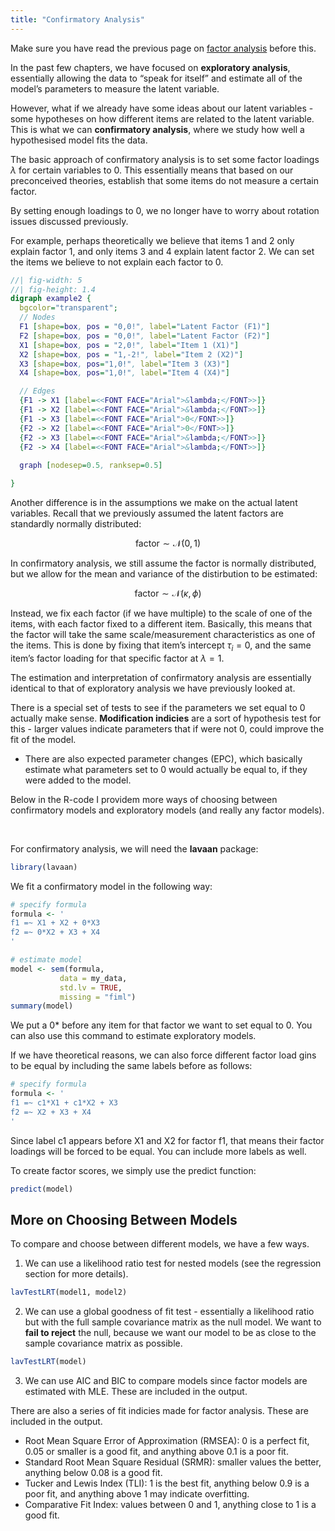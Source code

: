 ```yaml
---
title: "Confirmatory Analysis"
---
```


::: small
Make sure you have read the previous page on [factor analysis](factor.qmd) before this.
:::

In the past few chapters, we have focused on **exploratory analysis**, essentially allowing the data to "speak for itself" and estimate all of the model's parameters to measure the latent variable.

However, what if we already have some ideas about our latent variables - some hypotheses on how different items are related to the latent variable. This is what we can **confirmatory analysis**, where we study how well a hypothesised model fits the data.

The basic approach of confirmatory analysis is to set some factor loadings $\lambda$ for certain variables to 0. This essentially means that based on our preconceived theories, establish that some items do not measure a certain factor.

::: small
By setting enough loadings to 0, we no longer have to worry about rotation issues discussed previously.
:::

For example, perhaps theoretically we believe that items 1 and 2 only explain factor 1, and only items 3 and 4 explain latent factor 2. We can set the items we believe to not explain each factor to 0.

::: center-graph
```dot
//| fig-width: 5
//| fig-height: 1.4
digraph example2 {
  bgcolor="transparent";
  // Nodes
  F1 [shape=box, pos = "0,0!", label="Latent Factor (F1)"]
  F2 [shape=box, pos = "0,0!", label="Latent Factor (F2)"]
  X1 [shape=box, pos = "2,0!", label="Item 1 (X1)"]
  X2 [shape=box, pos = "1,-2!", label="Item 2 (X2)"]
  X3 [shape=box, pos="1,0!", label="Item 3 (X3)"]
  X4 [shape=box, pos="1,0!", label="Item 4 (X4)"]

  // Edges
  {F1 -> X1 [label=<<FONT FACE="Arial">&lambda;</FONT>>]}
  {F1 -> X2 [label=<<FONT FACE="Arial">&lambda;</FONT>>]}
  {F1 -> X3 [label=<<FONT FACE="Arial">0</FONT>>]}
  {F2 -> X2 [label=<<FONT FACE="Arial">0</FONT>>]}
  {F2 -> X3 [label=<<FONT FACE="Arial">&lambda;</FONT>>]}
  {F2 -> X4 [label=<<FONT FACE="Arial">&lambda;</FONT>>]}
  
  graph [nodesep=0.5, ranksep=0.5]

}
```
:::

Another difference is in the assumptions we make on the actual latent variables. Recall that we previously assumed the latent factors are standardly normally distributed:

$$
\text{factor} \sim \mathcal N(0, 1)
$$

In confirmatory analysis, we still assume the factor is normally distributed, but we allow for the mean and variance of the distirbution to be estimated:

$$
\text{factor} \sim \mathcal N(\kappa, \phi)
$$

Instead, we fix each factor (if we have multiple) to the scale of one of the items, with each factor fixed to a different item. Basically, this means that the factor will take the same scale/measurement characteristics as one of the items. This is done by fixing that item's intercept $\tau_i = 0$, and the same item's factor loading for that specific factor at $\lambda = 1$.

The estimation and interpretation of confirmatory analysis are essentially identical to that of exploratory analysis we have previously looked at.

There is a special set of tests to see if the parameters we set equal to 0 actually make sense. **Modification indicies** are a sort of hypothesis test for this - larger values indicate parameters that if were not 0, could improve the fit of the model.

-   There are also expected parameter changes (EPC), which basically estimate what parameters set to 0 would actually be equal to, if they were added to the model.

::: small
Below in the R-code I providem more ways of choosing between confirmatory models and exploratory models (and really any factor models).
:::

<br />

For confirmatory analysis, we will need the **lavaan** package:

```r
library(lavaan)
```

We fit a confirmatory model in the following way:

```r
# specify formula
formula <- '
f1 =~ X1 + X2 + 0*X3 
f2 =~ 0*X2 + X3 + X4
'

# estimate model
model <- sem(formula,
           data = my_data,
           std.lv = TRUE,
           missing = "fiml")
summary(model)
```

::: small
We put a 0\* before any item for that factor we want to set equal to 0. You can also use this command to estimate exploratory models.
:::

If we have theoretical reasons, we can also force different factor load gins to be equal by including the same labels before as follows:

```r
# specify formula
formula <- '
f1 =~ c1*X1 + c1*X2 + X3 
f2 =~ X2 + X3 + X4
'
```

::: small
Since label c1 appears before X1 and X2 for factor f1, that means their factor loadings will be forced to be equal. You can include more labels as well.
:::

To create factor scores, we simply use the predict function:

```r
predict(model)
```

::: {.callout-note collapse="true" appearance="simple"}
## More on Choosing Between Models

To compare and choose between different models, we have a few ways.

1.  We can use a likelihood ratio test for nested models (see the regression section for more details).

```r
lavTestLRT(model1, model2)
```

2.  We can use a global goodness of fit test - essentially a likelihood ratio but with the full sample covariance matrix as the null model. We want to **fail to reject** the null, because we want our model to be as close to the sample covariance matrix as possible.

```r
lavTestLRT(model)
```

3.  We can use AIC and BIC to compare models since factor models are estimated with MLE. These are included in the output.

There are also a series of fit indicies made for factor analysis. These are included in the output.

-   Root Mean Square Error of Approximation (RMSEA): 0 is a perfect fit, 0.05 or smaller is a good fit, and anything above 0.1 is a poor fit.
-   Standard Root Mean Square Residual (SRMR): smaller values the better, anything below 0.08 is a good fit.
-   Tucker and Lewis Index (TLI): 1 is the best fit, anything below 0.9 is a poor fit, and anything above 1 may indicate overfitting.
-   Comparative Fit Index: values between 0 and 1, anything close to 1 is a good fit.
:::
